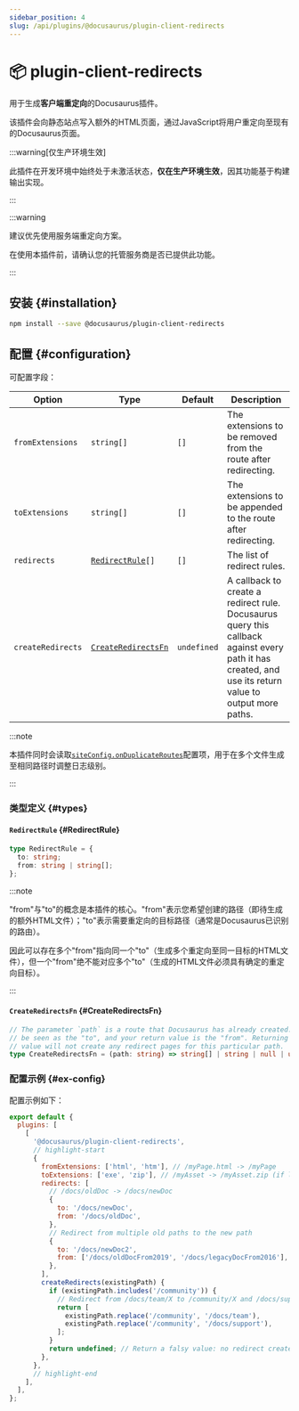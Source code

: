 ```yaml
---
sidebar_position: 4
slug: /api/plugins/@docusaurus/plugin-client-redirects
---
```


# 📦 plugin-client-redirects


用于生成**客户端重定向**的Docusaurus插件。

该插件会向静态站点写入额外的HTML页面，通过JavaScript将用户重定向至现有的Docusaurus页面。

:::warning[仅生产环境生效]

此插件在开发环境中始终处于未激活状态，**仅在生产环境生效**，因其功能基于构建输出实现。

:::

:::warning

建议优先使用服务端重定向方案。

在使用本插件前，请确认您的托管服务商是否已提供此功能。

:::

## 安装 {#installation}

```bash npm2yarn
npm install --save @docusaurus/plugin-client-redirects
```

## 配置 {#configuration}

可配置字段：

<APITable>

| Option | Type | Default | Description |
| --- | --- | --- | --- |
| `fromExtensions` | `string[]` | `[]` | The extensions to be removed from the route after redirecting. |
| `toExtensions` | `string[]` | `[]` | The extensions to be appended to the route after redirecting. |
| `redirects` | <code>[RedirectRule](#RedirectRule)[]</code> | `[]` | The list of redirect rules. |
| `createRedirects` | <code>[CreateRedirectsFn](#CreateRedirectsFn)</code> | `undefined` | A callback to create a redirect rule. Docusaurus query this callback against every path it has created, and use its return value to output more paths. |

</APITable>

:::note

本插件同时会读取[`siteConfig.onDuplicateRoutes`](../docusaurus.config.js.mdx#onDuplicateRoutes)配置项，用于在多个文件生成至相同路径时调整日志级别。

:::

### 类型定义 {#types}

#### `RedirectRule` {#RedirectRule}

```ts
type RedirectRule = {
  to: string;
  from: string | string[];
};
```

:::note

"from"与"to"的概念是本插件的核心。"from"表示您希望创建的路径（即待生成的额外HTML文件）；"to"表示需要重定向的目标路径（通常是Docusaurus已识别的路由）。

因此可以存在多个"from"指向同一个"to"（生成多个重定向至同一目标的HTML文件），但一个"from"绝不能对应多个"to"（生成的HTML文件必须具有确定的重定向目标）。

:::

#### `CreateRedirectsFn` {#CreateRedirectsFn}

```ts
// The parameter `path` is a route that Docusaurus has already created. It can
// be seen as the "to", and your return value is the "from". Returning a falsy
// value will not create any redirect pages for this particular path.
type CreateRedirectsFn = (path: string) => string[] | string | null | undefined;
```

### 配置示例 {#ex-config}

配置示例如下：

```js title="docusaurus.config.js"
export default {
  plugins: [
    [
      '@docusaurus/plugin-client-redirects',
      // highlight-start
      {
        fromExtensions: ['html', 'htm'], // /myPage.html -> /myPage
        toExtensions: ['exe', 'zip'], // /myAsset -> /myAsset.zip (if latter exists)
        redirects: [
          // /docs/oldDoc -> /docs/newDoc
          {
            to: '/docs/newDoc',
            from: '/docs/oldDoc',
          },
          // Redirect from multiple old paths to the new path
          {
            to: '/docs/newDoc2',
            from: ['/docs/oldDocFrom2019', '/docs/legacyDocFrom2016'],
          },
        ],
        createRedirects(existingPath) {
          if (existingPath.includes('/community')) {
            // Redirect from /docs/team/X to /community/X and /docs/support/X to /community/X
            return [
              existingPath.replace('/community', '/docs/team'),
              existingPath.replace('/community', '/docs/support'),
            ];
          }
          return undefined; // Return a falsy value: no redirect created
        },
      },
      // highlight-end
    ],
  ],
};
```